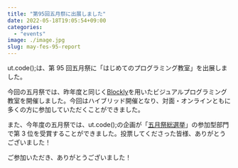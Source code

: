 ```yaml
---
title: "第95回五月祭に出展しました"
date: 2022-05-18T19:05:54+09:00
categories:
  - "events"
image: ./image.jpg
slug: may-fes-95-report
---
```


ut.code();は、第 95 回五月祭に「はじめてのプログラミング教室」を出展しました。

今回の五月祭では、昨年度と同じく[Blockly](https://developers.google.com/blockly)を用いたビジュアルプログラミング教室を開催しました。今回はハイブリッド開催となり、対面・オンラインともに多くの方に参加していただくことができました。

また、今年度の五月祭では、ut.code();の企画が「[五月祭総選挙](https://gogatsusai.jp/95/visitor/awards)」の参加型部門で第 3 位を受賞することができました。投票してくださった皆様、ありがとうございました！

ご参加いただき、ありがとうございました！

